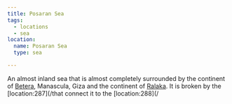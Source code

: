 ```yaml
---
title: Posaran Sea
tags:
  - locations
  - sea
location:
  name: Posaran Sea
  type: sea

---
```


An almost inland sea that is almost completely surrounded by the continent of
[Betera](/locations/betera/), Manascula, Giza and the continent of
[Ralaka](/locations/ralaka/). It is broken by the \[location:287]\(/that connect
it to the \[location:288]\(/
